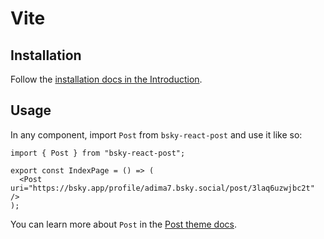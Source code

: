 # Vite

## Installation

Follow the [installation docs in the Introduction](/#installation).

## Usage

In any component, import `Post` from `bsky-react-post` and use it like so:

```tsx
import { Post } from "bsky-react-post";

export const IndexPage = () => (
  <Post uri="https://bsky.app/profile/adima7.bsky.social/post/3laq6uzwjbc2t" />
);
```

You can learn more about `Post` in the [Post theme docs](/bluesky-theme).
